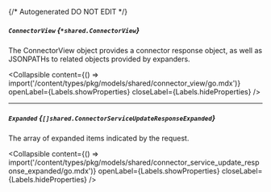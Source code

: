 {/* Autogenerated DO NOT EDIT  */}

##### `ConnectorView` *{`*shared.ConnectorView`}*
The ConnectorView object provides a connector response object, as well as JSONPATHs to related objects provided by expanders.

<Collapsible content={() => import('/content/types/pkg/models/shared/connector_view/go.mdx')} openLabel={Labels.showProperties} closeLabel={Labels.hideProperties} />


---
##### `Expanded` *{`[]shared.ConnectorServiceUpdateResponseExpanded`}*
The array of expanded items indicated by the request.

<Collapsible content={() => import('/content/types/pkg/models/shared/connector_service_update_response_expanded/go.mdx')} openLabel={Labels.showProperties} closeLabel={Labels.hideProperties} />



